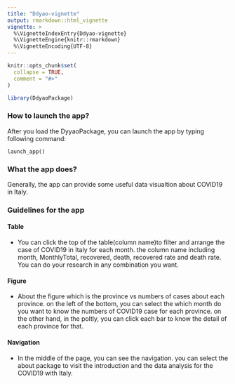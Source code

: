 ```yaml
---
title: "Ddyao-vignette"
output: rmarkdown::html_vignette
vignette: >
  %\VignetteIndexEntry{Ddyao-vignette}
  %\VignetteEngine{knitr::rmarkdown}
  %\VignetteEncoding{UTF-8}
---
```


```r
knitr::opts_chunk$set(
  collapse = TRUE,
  comment = "#>"
)
```

```r
library(DdyaoPackage)
```


### How to launch the app?

After you load the DyyaoPackage, you can launch the app by typing following command:

```data
launch_app()
```

### What the app does?

Generally, the app can provide some useful data visualtion about COVID19 in Italy.

### Guidelines for the app

#### Table
- You can click the top of the table(column name)to filter and arrange the case of COVID19 in Italy for each month.
the column name including month, MonthlyTotal, recovered, death, recovered rate and death rate. 
You can do your research in any combination you want.


#### Figure
- About the figure which is the province vs numbers of cases about each province.
on the left of the bottom, you can select the which month do you want to know the numbers of COVID19 case for each province.
on the other hand, in the poltly, you can click each bar to know the detail of each province for that.

#### Navigation
- In the middle of the page, you can see the navigation. you can select the about package to visit the introduction and the data analysis for the COVID19 with Italy.




